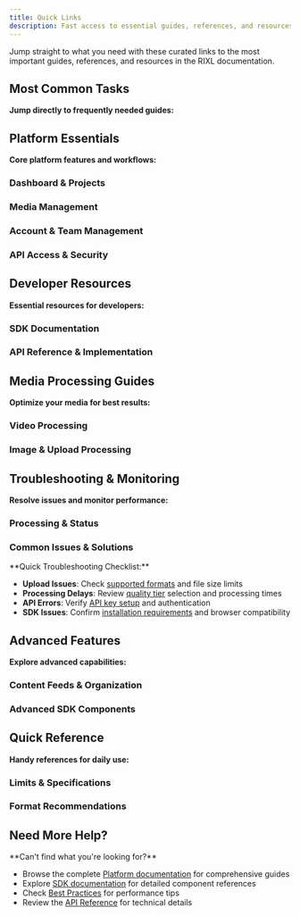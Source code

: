 ```yaml
---
title: Quick Links
description: Fast access to essential guides, references, and resources for RIXL platform and SDK usage.
---
```



Jump straight to what you need with these curated links to the most important guides, references, and resources in the RIXL documentation.

## Most Common Tasks

**Jump directly to frequently needed guides:**

<div className="grid gap-6 sm:grid-cols-2 lg:grid-cols-3">
  <InteractiveCard
    title="Upload Your First Video"
    description="Step-by-step guide to upload and process your first video file."
    href="/platform/dashboard/media/upload-videos"
    icon="Video"
  />
  <InteractiveCard
    title="Generate API Keys"
    description="Create API keys for programmatic access to your projects."
    href="/platform/dashboard/api-keys"
    icon="Key"
  />
  <InteractiveCard
    title="Install React SDK"
    description="Add video and image components to your React application."
    href="/sdk/getting-started/installation"
    icon="Download"
  />
  <InteractiveCard
    title="Monitor Processing Status"
    description="Track upload progress and processing completion."
    href="/platform/uploads/videos/monitoring-status"
    icon="Monitor"
  />
  <InteractiveCard
    title="Choose Quality Tiers"
    description="Select the right processing tier for your content type."
    href="/platform/uploads/videos/quality-tiers"
    icon="Settings"
  />
  <InteractiveCard
    title="Organize Media Library"
    description="Structure your content with folders, tags, and search."
    href="/platform/dashboard/media/organize-media"
    icon="FolderOpen"
  />
</div>

## Platform Essentials

**Core platform features and workflows:**

### Dashboard & Projects

<div className="grid gap-6 sm:grid-cols-2 lg:grid-cols-3">
  <InteractiveCard
    title="Dashboard Overview"
    description="Your central hub for media optimization, project management, and team collaboration."
  href="/platform/dashboard/overview"
    icon="LayoutDashboard"
  />
  <InteractiveCard
    title="Create Your First Project"
    description="Set up projects, choose server locations, and configure default settings."
    href="/platform/dashboard/projects/overview"
    icon="FolderPlus"
  />
  <InteractiveCard
    title="Project Settings"
    description="Configure processing preferences, team permissions, and project details."
    href="/platform/dashboard/projects/project-settings"
    icon="Settings"
  />
</div>

### Media Management

<div className="grid gap-6 sm:grid-cols-2 lg:grid-cols-3">
  <InteractiveCard
    title="Media Library Overview"
    description="Upload, organize, and manage all your media assets in one place."
  href="/platform/dashboard/media/overview"
    icon="Library"
  />
  <InteractiveCard
    title="Upload Videos"
    description="Upload and process videos with quality tier selection and monitoring."
    href="/platform/dashboard/media/upload-videos"
    icon="Video"
  />
  <InteractiveCard
    title="Upload Images"
    description="Upload and optimize images with automatic format conversion."
    href="/platform/dashboard/media/upload-images"
    icon="Image"
  />
  <InteractiveCard
    title="Organize Media"
    description="Structure your media library with folders, tags, and search capabilities."
    href="/platform/dashboard/media/organize-media"
    icon="FolderOpen"
  />
</div>

### Account & Team Management

<div className="grid gap-6 sm:grid-cols-2">
  <InteractiveCard
    title="Account Overview"
    description="Manage your personal account settings, security, and preferences."
  href="/platform/account-teams/overview"
    icon="User"
  />
  <InteractiveCard
    title="Organizations & Teams"
    description="Create organizations, invite team members, and manage collaborative workflows."
    href="/platform/account-teams/organizations-overview"
    icon="Users"
  />
</div>

### API Access & Security

<div className="grid gap-6 sm:grid-cols-2">
  <InteractiveCard
    title="Generate API Keys"
    description="Create and manage API keys for programmatic access to your projects."
    href="/platform/dashboard/api-keys"
    icon="Key"
  />
  <InteractiveCard
    title="API Access Setup"
    description="Configure authentication and understand API security best practices."
    href="/platform/api-documentation/create-key"
    icon="Shield"
  />
</div>

## Developer Resources

**Essential resources for developers:**

### SDK Documentation

<div className="grid gap-6 sm:grid-cols-2">
  <InteractiveCard
    title="Video SDK for React"
    description="Complete SDK documentation with installation, components, and implementation guides."
  href="/sdk/getting-started"
    icon="Layers"
  />
  <InteractiveCard
    title="Getting Started with SDK"
    description="Installation guide and first steps for implementing video and image components."
    href="/sdk/getting-started/overview"
    icon="BookOpen"
  />
</div>

### API Reference & Implementation

<div className="grid gap-6 sm:grid-cols-2">
  <InteractiveCard
    title="API Reference"
    description="Complete REST API documentation with endpoints, examples, and response formats."
    href="/platform/api-documentation/overview"
    icon="Code"
  />
  <InteractiveCard
    title="Upload Implementation"
    description="Code examples and best practices for implementing video uploads."
    href="/platform/uploads/videos/upload-implementation"
    icon="Upload"
  />
</div>

## Media Processing Guides

**Optimize your media for best results:**

### Video Processing

<div className="grid gap-6 sm:grid-cols-2 lg:grid-cols-3">
  <InteractiveCard
    title="Video Processing Guide"
    description="Understand the complete video processing pipeline and optimization."
    href="/platform/uploads/videos-guide"
    icon="Video"
  />
  <InteractiveCard
    title="Quality Tiers"
    description="Choose the right processing tier (Basic, Shorts, Pro) for your content."
    href="/platform/uploads/videos/quality-tiers"
    icon="Settings"
  />
  <InteractiveCard
    title="Supported Formats"
    description="Video formats, codecs, and preparation guidelines for optimal processing."
    href="/platform/uploads/videos/supported-formats"
    icon="FileVideo"
  />
</div>

### Image & Upload Processing

<div className="grid gap-6 sm:grid-cols-2">
  <InteractiveCard
    title="Image Optimization"
    description="Transform images with AVIF compression, smart placeholders, and global delivery."
    href="/platform/uploads/images"
    icon="Image"
  />
  <InteractiveCard
    title="Upload & Process Overview"
    description="General upload workflows and processing optimization strategies."
  href="/platform/uploads/overview"
    icon="Upload"
  />
</div>

## Troubleshooting & Monitoring

**Resolve issues and monitor performance:**

### Processing & Status

<div className="grid gap-6 sm:grid-cols-2">
  <InteractiveCard
    title="Monitor Processing Status"
    description="Track upload progress, processing status, and handle errors effectively."
    href="/platform/uploads/videos/monitoring-status"
    icon="Monitor"
  />
  <InteractiveCard
    title="Processing Pipeline"
    description="Understand how RIXL processes your media from upload to delivery."
    href="/platform/uploads/videos-guide"
    icon="GitBranch"
  />
</div>

### Common Issues & Solutions

<Callout type="info">
**Quick Troubleshooting Checklist:**

- **Upload Issues**: Check [supported formats](/platform/uploads/videos/supported-formats) and file size limits
- **Processing Delays**: Review [quality tier](/platform/uploads/videos/quality-tiers) selection and processing times
- **API Errors**: Verify [API key setup](/platform/dashboard/api-keys) and authentication
- **SDK Issues**: Confirm [installation requirements](/sdk/getting-started/installation) and browser compatibility
</Callout>

## Advanced Features

**Explore advanced capabilities:**

### Content Feeds & Organization

<div className="grid gap-6 sm:grid-cols-2">
  <InteractiveCard
    title="Feeds Overview"
    description="Understand content feeds and dynamic delivery capabilities."
  href="/platform/dashboard/feeds/overview"
    icon="Rss"
  />
  <InteractiveCard
    title="Create Content Feeds"
    description="Organize content into structured feeds for dynamic delivery."
    href="/platform/dashboard/feeds/create-feed"
    icon="Plus"
  />
  <InteractiveCard
    title="Manage Feeds"
    description="Advanced feed management, organization, and content curation."
    href="/platform/dashboard/feeds/manage-feeds"
    icon="List"
  />
</div>

### Advanced SDK Components

<div className="grid gap-6 sm:grid-cols-2">
  <InteractiveCard
    title="Video Component"
    description="Rich video player with HLS streaming, subtitles, and quality controls."
  href="/sdk/video-component"
    icon="Video"
  />
  <InteractiveCard
    title="Image Component"
    description="Optimized images with lazy loading and smart placeholders."
  href="/sdk/image-component"
    icon="Image"
  />
</div>

## Quick Reference

**Handy references for daily use:**

### Limits & Specifications

<div className="grid gap-6 sm:grid-cols-2 lg:grid-cols-3">
  <InfoCard
    title="File Size Limits"
    description="Videos: 2GB max | Images: 100MB max"
    icon="HardDrive"
  />
  <InfoCard
    title="Processing Times"
    description="Basic: ~1x | Shorts: ~1.5x | Pro: ~2-3x video length"
    icon="Clock"
  />
  <InfoCard
    title="Browser Support"
    description="Chrome 88+, Firefox 85+, Safari 14+, Edge 88+"
    icon="Monitor"
  />
</div>

### Format Recommendations

<div className="grid gap-6 sm:grid-cols-2">
  <InfoCard
    title="Recommended Video Format"
    description="MP4 container with H.264 video and Opus audio for fastest processing"
    icon="Video"
  />
  <InfoCard
    title="Recommended Image Formats"
    description="JPEG, PNG, WebP, HEIC supported. Automatic AVIF conversion included"
    icon="Image"
  />
</div>

## Need More Help?

<Callout type="tip">
**Can't find what you're looking for?**

- Browse the complete [Platform documentation](/platform) for comprehensive guides
- Explore [SDK documentation](/sdk/getting-started) for detailed component references
- Check [Best Practices](/getting-started/best-practices) for performance tips
- Review the [API Reference](/platform/api-documentation/overview) for technical details
</Callout>